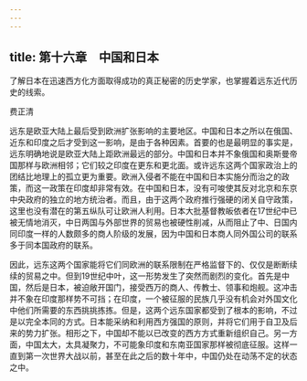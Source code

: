 ```yaml
---
---
---
```

title: 第十六章　中国和日本
---



了解日本在迅速西方化方面取得成功的真正秘密的历史学家，也掌握着远东近代历史的线索。

费正清

远东是欧亚大陆上最后受到欧洲扩张影响的主要地区。中国和日本之所以在俄国、近东和印度之后才受到这一影响，是由于各种因素。首要的也是最明显的事实是，远东明确地说是欧亚大陆上距欧洲最远的部分。中国和日本并不象俄国和奥斯曼帝国那样与欧洲相邻；它们较之印度在更东和更北面。或许远东这两个国家政治上的团结比地理上的孤立更为重要。欧洲入侵者不能在中国和日本实施分而治之的政策，而这一政策在印度却非常有效。在中国和日本，没有可唆使其反对北京和东京中央政府的独立的地方统治者。而且，由于这两个政府推行强硬的闭关自守政策，这里也没有潜在的第五纵队可让欧洲人利用。日本大批基督教皈依者在17世纪中已被无情地消灭，中日两国与外部世界的贸易也被硬性削减，从而阻止了中、日国内同印度一样的人数颇多的商人阶级的发展，因为中国和日本商人同外国公司的联系多于同本国政府的联系。

因此，远东这两个国家能将它们同欧洲的联系限制在严格监督下的、仅仅是断断续续的贸易之中。但到19世纪中叶，这一形势发生了突然而剧烈的变化。首先是中国，然后是日本，被迫敞开国门，接受西万的商人、传教士、领事和炮舰。这冲击并不象在印度那样势不可挡；在印度，一个被征服的民族几乎没有机会对外国文化中他们所需要的东西挑挑拣拣。但是，这两个远东国家都受到了根本的影响，不过是以完全本同的方式。日本能采纳和利用西方强国的原则，并将它们用于自卫及后来的势力扩张。相形之下，中国却不能以已改变的西方方式重新组织自己。另一方面，中国太大，太具凝聚力，不可能象印度和东南亚国家那样被彻底征服。这样一直到第一次世界大战以前，甚至在此之后的数十年中，中国仍处在动荡不定的状态之中。